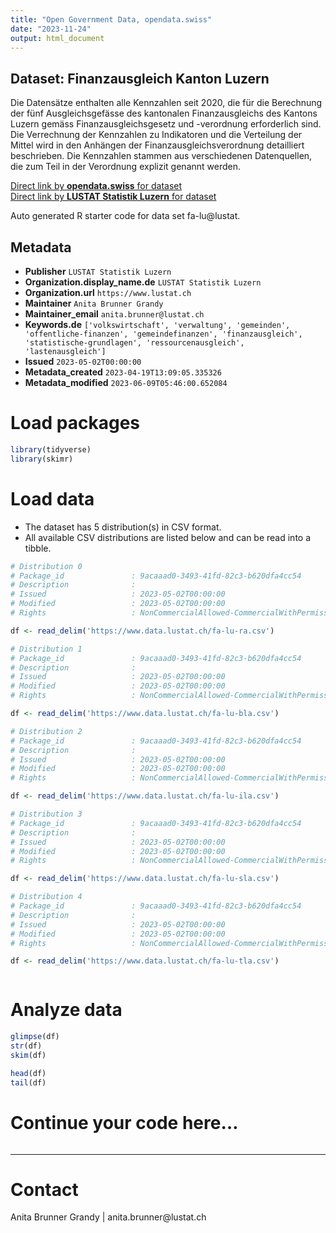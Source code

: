 ```yaml
---
title: "Open Government Data, opendata.swiss"
date: "2023-11-24"
output: html_document
---
```


## Dataset: Finanzausgleich Kanton Luzern

Die Datensätze enthalten alle Kennzahlen seit 2020, die für die Berechnung der fünf Ausgleichsgefässe des kantonalen Finanzausgleichs des Kantons Luzern gemäss Finanzausgleichsgesetz und -verordnung erforderlich sind. Die Verrechnung der Kennzahlen zu Indikatoren und die Verteilung der Mittel wird in den Anhängen der Finanzausgleichsverordnung detailliert beschrieben. Die Kennzahlen stammen aus verschiedenen Datenquellen, die zum Teil in der Verordnung explizit genannt werden.

[Direct link by **opendata.swiss** for dataset](https://opendata.swiss/de/dataset/finanzausgleich-kanton-luzern)<br>
[Direct link by **LUSTAT Statistik Luzern** for dataset](https://www.lustat.ch/daten?stichwort=Finanzausgleich)

Auto generated R starter code for data set fa-lu@lustat.

## Metadata

- **Publisher** `LUSTAT Statistik Luzern`
- **Organization.display_name.de** `LUSTAT Statistik Luzern`
- **Organization.url** `https://www.lustat.ch`
- **Maintainer** `Anita Brunner Grandy`
- **Maintainer_email** `anita.brunner@lustat.ch`
- **Keywords.de** `['volkswirtschaft', 'verwaltung', 'gemeinden', 'offentliche-finanzen', 'gemeindefinanzen', 'finanzausgleich', 'statistische-grundlagen', 'ressourcenausgleich', 'lastenausgleich']`
- **Issued** `2023-05-02T00:00:00`
- **Metadata_created** `2023-04-19T13:09:05.335326`
- **Metadata_modified** `2023-06-09T05:46:00.652084`


# Load packages

```r

library(tidyverse)
library(skimr)

```

# Load data

-   The dataset has 5 distribution(s) in CSV format.
-   All available CSV distributions are listed below and can be read into a tibble.

```r

# Distribution 0
# Package_id               : 9acaaad0-3493-41fd-82c3-b620dfa4cc54
# Description              : 
# Issued                   : 2023-05-02T00:00:00
# Modified                 : 2023-05-02T00:00:00
# Rights                   : NonCommercialAllowed-CommercialWithPermission-ReferenceRequired

df <- read_delim('https://www.data.lustat.ch/fa-lu-ra.csv')

# Distribution 1
# Package_id               : 9acaaad0-3493-41fd-82c3-b620dfa4cc54
# Description              : 
# Issued                   : 2023-05-02T00:00:00
# Modified                 : 2023-05-02T00:00:00
# Rights                   : NonCommercialAllowed-CommercialWithPermission-ReferenceRequired

df <- read_delim('https://www.data.lustat.ch/fa-lu-bla.csv')

# Distribution 2
# Package_id               : 9acaaad0-3493-41fd-82c3-b620dfa4cc54
# Description              : 
# Issued                   : 2023-05-02T00:00:00
# Modified                 : 2023-05-02T00:00:00
# Rights                   : NonCommercialAllowed-CommercialWithPermission-ReferenceRequired

df <- read_delim('https://www.data.lustat.ch/fa-lu-ila.csv')

# Distribution 3
# Package_id               : 9acaaad0-3493-41fd-82c3-b620dfa4cc54
# Description              : 
# Issued                   : 2023-05-02T00:00:00
# Modified                 : 2023-05-02T00:00:00
# Rights                   : NonCommercialAllowed-CommercialWithPermission-ReferenceRequired

df <- read_delim('https://www.data.lustat.ch/fa-lu-sla.csv')

# Distribution 4
# Package_id               : 9acaaad0-3493-41fd-82c3-b620dfa4cc54
# Description              : 
# Issued                   : 2023-05-02T00:00:00
# Modified                 : 2023-05-02T00:00:00
# Rights                   : NonCommercialAllowed-CommercialWithPermission-ReferenceRequired

df <- read_delim('https://www.data.lustat.ch/fa-lu-tla.csv')



```

# Analyze data

```r

glimpse(df)
str(df)
skim(df)

head(df)
tail(df)

```

# Continue your code here...

```r

```

------------------------------------------------------------------------

# Contact

Anita Brunner Grandy | anita.brunner@lustat.ch
